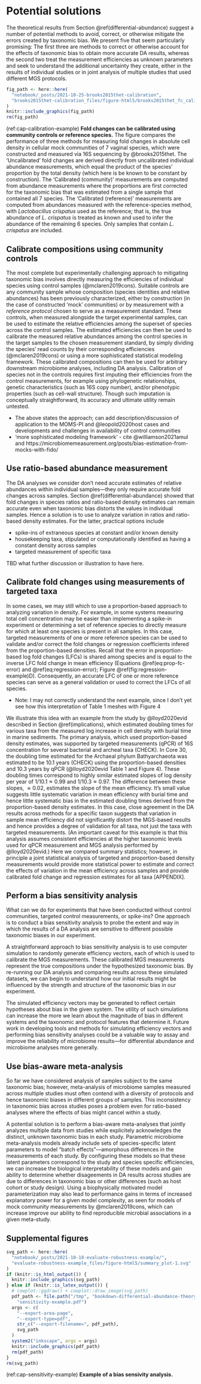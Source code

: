 # Potential solutions {#solutions}

The theoretical results from Section \@ref(differential-abundance) suggest a number of potential methods to avoid, correct, or otherwise mitigate the errors created by taxonomic bias.
We present five that seem particularly promising:
The first three are methods to correct or otherwise account for the effects of taxonomic bias to obtain more accurate DA results, whereas the second two treat the measurement efficiencies as unknown parameters and seek to understand the additional uncertainty they create, either in the results of individual studies or in joint analysis of multiple studies that used different MGS protocols.

<!-- begin figure -->

```r
fig_path <- here::here(
  "notebook/_posts/2021-10-25-brooks2015thet-calibration",
  "brooks2015thet-calibration_files/figure-html5/brooks2015thet_fc_calibration-1.png"
)
knitr::include_graphics(fig_path)
rm(fig_path)
```

(ref:cap-calibration-example) **Fold changes can be calibrated using community controls or reference species.** The figure compares the performance of three methods for measuring fold changes in absolute cell density in cellular mock communities of 7 vaginal species, which were constructed and measured via 16S sequencing by @brooks2015thet. The 'Uncalibrated' fold changes are derived directly from uncalibrated individual abundance measurements, which equal the product of the species' proportion by the total density (which here is be known to be constant by construction). The 'Calibrated (community)' measurements are computed from abundance measurements where the proportions are first corrected for the taxonomic bias that was estimated from a single sample that contained all 7 species. The 'Calibrated (reference)' measurements are computed from abundances measured with the reference-species method, with _Lactobacillus crispatus_ used as the reference; that is, the true abundance of _L. crispatus_ is treated as known and used to infer the abundance of the remaining 6 species. Only samples that contain _L. crispatus_ are included.

<!-- end figure -->

## Calibrate compositions using community controls {#calibrate-compositions}

The most complete but experimentally challenging approach to mitigating taxonomic bias involves directly measuring the efficiencies of individual species using control samples (@mclaren2019cons).
Suitable controls are any community sample whose composition (species identities and relative abundances) has been previously characterized, either by construction (in the case of constructed 'mock' communities) or by measurement with a _reference protocol_ chosen to serve as a measurement standard.
These controls, when measured alongside the target experimental samples, can be used to estimate the relative efficiencies among the superset of species across the control samples.
The estimated efficiencies can then be used to calibrate the measured relative abundances among the control species in the target samples to the chosen measurement standard, by simply dividing the species' read counts by their corresponding efficiencies (@mclaren2019cons) or using a more sophisticated statistical modeling framework.
These calibrated compositions can then be used for arbitrary downstream microbiome analyses, including DA analysis.
Calibration of species not in the controls requires first imputing their efficiencies from the control measurements, for example using phylogenetic relationships, genetic characteristics (such as 16S copy number), and/or phenotypic properties (such as cell-wall structure).
Though such imputation is conceptually straightforward, its accuracy and ultimate utility remain untested.

- The above states the approach; can add description/discussion of application to the MOMS-PI and @leopold2020host cases and developments and challenges in availability of control communities
- 'more sophisticated modeling framework' - cite @williamson2021amul and https://microbiomemeasurement.org/posts/bias-estimation-from-mocks-with-fido/

## Use ratio-based abundance measurement

The DA analyses we consider don't need accurate estimates of relative abundances within individual samples---they only require accurate fold changes across samples.
Section \@ref(differential-abundance) showed that fold changes in species ratios and ratio-based density estimates can remain accurate even when taxonomic bias distorts the values in individual samples.
Hence a solution is to use to analyze variation in ratios and ratio-based density estimates.
For the latter, practical options include

- spike-ins of extraneous species at constant and/or known density
- housekeeping taxa, stipulated or computationally identified as having a constant density across samples
- targeted measurement of specific taxa

TBD what further discussion or illustration to have here.

## Calibrate fold changes using measurements of targeted taxa

In some cases, we may still which to use a proportion-based approach to analyzing variation in density.
For example, in some systems measuring total cell concentration may be easier than implementing a spike-in experiment or determining a set of reference species to directly measure for which at least one species is present in all samples.
In this case, targeted measurements of one or more reference species can be used to validate and/or correct the fold changes or regression coefficients infered from the proportion-based densities.
Recall that the error in proportion-based log fold changes (LFCs) is shared among species and is equal to the inverse LFC fold change in mean efficiency (Equations \@ref(eq:prop-fc-error) and \@ref(eq:regression-error); Figure \@ref(fig:regression-example)D).
Consequently, an accurate LFC of one or more reference species can serve as a general validation or used to correct the LFCs of all species.

- Note: I may not correctly understand the next example, since I don't yet see how this interpretation of Table 1 meshes with Figure 4

We illustrate this idea with an example from the study by @lloyd2020evid described in Section \@ref(implications), which estimated doubling times for various taxa from the measured log increase in cell density with burial time in marine sediments.
The primary analysis, which used proportion-based density estimates, was supported by targeted measurements (qPCR) of 16S concentration for several bacterial and archeal taxa (CHECK).
In Core 30, the doubling time estimated for the Archaeal phylum Bathyarchaeota was estimated to be 10.1 years (CHECK) using the proportion-based densities and 10.3 years by qPCR (@lloyd2020evid Table 1 and Figure 4).
These doubling times correspond to highly similar estimated slopes of log density per year of $1/10.1 \approx 0.99$ and $1/10.3\approx 0.97$.
The difference between these slopes, $\approx 0.02$, estimates the slope of the mean efficiency.
It's small value suggests little systematic variation in mean efficiency with burial time and hence little systematic bias in the estimated doubling times derived from the proportion-based density estimates.
In this case, close agreement in the DA results across methods for a specific taxon suggests that variation in sample mean efficiency did not significantly distort the MGS-based results and hence provides a degree of validation for all taxa, not just the taxa with targeted measurements.
(An important caveat for this example is that this analysis assumes consistent efficiencies at the higher taxonomic levels used for qPCR measurement and MGS analysis performed by @lloyd2020evid.)
Here we compared summary statistics; however, in principle a joint statistical analysis of targeted and proportion-based density measurements would provide more statistical power to estimate and correct the effects of variation in the mean efficiency across samples and provide calibrated fold change and regression estimates for all taxa [APPENDIX].

## Perform a bias sensitivity analysis

What can we do for experiments that have been conducted without control communities, targeted control measurements, or spike-ins?
One approach is to conduct a bias sensitivity analysis to probe the extent and way in which the results of a DA analysis are sensitive to different possible taxonomic biases in our experiment.

A straightforward approach to bias sensitivity analysis is to use computer simulation to randomly generate efficiency vectors, each of which is used to calibrate the MGS measurements.
These calibrated MGS measurements represent the true compositions under the hypothesized taxonomic bias. 
By re-running our DA analysis and comparing results across these simulated datasets, we can begin to understand how our initial results might be influenced by the strength and structure of the taxonomic bias in our experiment.

The simulated efficiency vectors may be generated to reflect certain hypotheses about bias in the given system.
The utility of such simulations can increase the more we learn about the magnitude of bias in different systems and the taxonomic and protocol features that determine it.
Future work in developing tools and methods for simulating efficiency vectors and performing bias sensitivity analyses could be a valuable way to assay and improve the reliability of microbiome results—for differential abundance and microbiome analyses more generally.

## Use bias-aware meta-analysis

So far we have considered analysis of samples subject to the same taxonomic bias;
however, meta-analysis of microbiome samples measured across multiple studies must often contend with a diversity of protocols and hence taxonomic biases in different groups of samples.
This inconsistency in taxonomic bias across studies poses a problem even for ratio-based analyses where the effects of bias might cancel within a study.

A potential solution is to perform a bias-aware meta-analyses that jointly analyzes multiple data from studies while explicitely acknowledges the distinct, unknown taxonomic bias in each study.
Parametric microbiome meta-analysis models already include sets of species-specific latent parameters to model "batch effects"---amorphous differences in the measurements of each study.
By configuring these models so that these latent parameters correspond to the study and species specific efficiencies, we can increase the biological interpretability of these models and gain ability to determine whether disageements in DA results across studies are due to differences in taxonomic bias or other differences (such as host cohort or study design).
Using a biophysically motivated model parameterization may also lead to performance gains in terms of increased explanatory power for a given model complexity, as seen for models of mock community measurements by @mclaren2019cons, which can increase improve our ability to find reproducible microbial associations in a given meta-study.

## Supplemental figures

<!-- begin figure -->

```r
svg_path <- here::here(
  "notebook/_posts/2021-10-18-evaluate-robustness-example/",
  "evaluate-robustness-example_files/figure-html5/summary_plot-1.svg"
)
if (knitr::is_html_output()) {
  knitr::include_graphics(svg_path)
} else if (knitr::is_latex_output()) {
  # cowplot::ggdraw() + cowplot::draw_image(svg_path)
  pdf_path <- file.path("/tmp", "bookdown-differential-abundance-theory",
    "sensitivity-example.pdf")
  args <- c(
    "--export-area-page", 
    "--export-type=pdf", 
    str_c("--export-filename=", pdf_path),
    svg_path
  )
  system2("inkscape", args = args)
  knitr::include_graphics(pdf_path)
  rm(pdf_path)
}
rm(svg_path)
```

(ref:cap-sensitivity-example) **Example of a bias sensivity analysis.**

<!-- end figure -->
